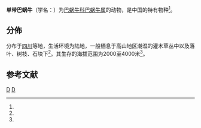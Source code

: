 {{Speciesbox
 | taxon = Bradybaena haplozona
 | authority = (Moellendorff, 1899)<ref name='id11084'/>
}}

'''单带巴蜗牛'''（学名：''{{lang|la|Bradybaena haplozona}}''）为[[巴蜗牛科|巴蜗牛科]][[巴蜗牛属|巴蜗牛属]]的动物，是中国的特有物种<ref name='id11084'/>。

==分佈==
分布于[[四川|四川]]等地，生活环境为陆地，一般栖息于高山地区潮湿的灌木草丛中以及落叶、树枝、石块下<ref name='id11084'/>。其生存的海拔范围为2000至4000米<ref name='id11084'/>。

==参考文献==
{{reflist|refs=
<ref name='id11084'>{{cite web
 | url =http://www.bioinfo.cn/db05/BjdwSpecies.php?action=view&id=11084
 | deadurl =yes
 | archive-url =https://web.archive.org/web/20160305055336/http://www.bioinfo.cn/db05/BjdwSpecies.php?action=view&id=11084
 | title =单带巴蜗牛
 | work =《中国动物物种编目数据库》
 | publisher =中国科学院微生物研究所
 | author =中国科学院动物研究所
 | access-date =2009-04-28
 | archivedate =2016-03-05
 }}</ref>
}}

{{commonscat|Bradybaena haplozona}}
{{Taxonbar}}
[[Category:巴蜗牛属|D]]
[[Category:_1899年描述的动物|D]]